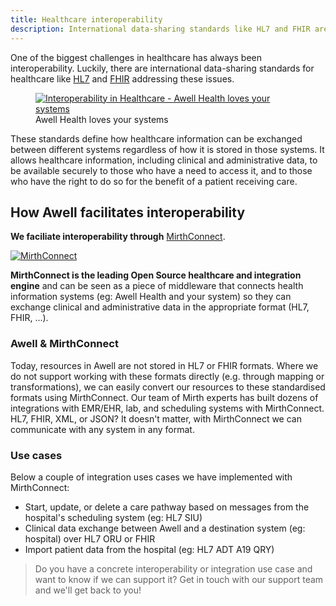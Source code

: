 ```yaml
---
title: Healthcare interoperability
description: International data-sharing standards like HL7 and FHIR are meant to enhance healthcare interoperability
---
```


One of the biggest challenges in healthcare has always been interoperability. Luckily, there are international data-sharing standards for healthcare like [HL7](https://www.hl7.org/implement/standards/product_brief.cfm?product_id=185) and [FHIR](https://www.hl7.org/fhir/) addressing these issues.

<figure className="w-full flex flex-col justify-center text-center relative -mt-10">
  <a
    href="https://res.cloudinary.com/da7x4rzl4/image/upload/v1651756063/Developer%20portal/6294e9fba51345c0e7b9731f_Integration.png"
    target="_blank"
    className="custom-link"
  >
    <img
      src="https://res.cloudinary.com/da7x4rzl4/image/upload/v1651756063/Developer%20portal/6294e9fba51345c0e7b9731f_Integration.png"
      alt="Interoperability in Healthcare - Awell Health loves your systems"
      className="w-11/12 sm:w-7/12 mx-auto"
    />
  </a>
  <figcaption className="dark:text-slate-400">
    Awell Health loves your systems
  </figcaption>
</figure>

These standards define how healthcare information can be exchanged between different systems regardless of how it is stored in those systems. It allows healthcare information, including clinical and administrative data, to be available securely to those who have a need to access it, and to those who have the right to do so for the benefit of a patient receiving care.

## How Awell facilitates interoperability

**We faciliate interoperability through** [MirthConnect](https://www.nextgen.com/products-and-services/integration-engine).

<div className="flex justify-center">
  <a
    href="https://res.cloudinary.com/kkontichfc/image/upload/v1649752641/mirth-logo_tkjqfz.png"
    target="_blank"
    className="custom-link"
  >
    <img
      src="https://res.cloudinary.com/kkontichfc/image/upload/v1649752641/mirth-logo_tkjqfz.png"
      alt="MirthConnect"
      className="w-48"
    />
  </a>
</div>

**MirthConnect is the leading Open Source healthcare and integration engine** and can be seen as a piece of middleware that connects health information systems (eg: Awell Health and your system) so they can exchange clinical and administrative data in the appropriate format (HL7, FHIR, ...).

### Awell & MirthConnect

Today, resources in Awell are not stored in HL7 or FHIR formats. Where we do not support working with these formats directly (e.g. through mapping or transformations), we can easily convert our resources to these standardised formats using MirthConnect. Our team of Mirth experts has built dozens of integrations with EMR/EHR, lab, and scheduling systems with MirthConnect. HL7, FHIR, XML, or JSON? It doesn't matter, with MirthConnect we can communicate with any system in any format.

### Use cases

Below a couple of integration uses cases we have implemented with MirthConnect:

- Start, update, or delete a care pathway based on messages from the hospital's scheduling system (eg: HL7 SIU)
- Clinical data exchange between Awell and a destination system (eg: hospital) over HL7 ORU or FHIR
- Import patient data from the hospital (eg: HL7 ADT A19 QRY)

> Do you have a concrete interoperability or integration use case and want to know if we can support it? Get in touch with our support team and we'll get back to you!

